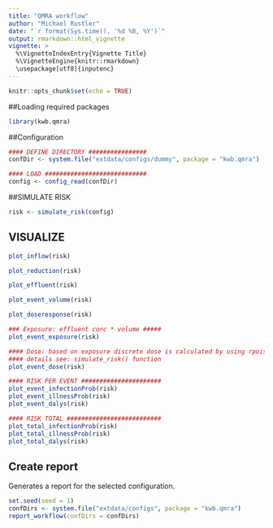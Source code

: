 ---
title: "QMRA workflow"
author: "Michael Rustler"
date: "`r format(Sys.time(), '%d %B, %Y')`"
output: rmarkdown::html_vignette
vignette: >
  %\VignetteIndexEntry{Vignette Title}
  %\VignetteEngine{knitr::rmarkdown}
  \usepackage[utf8]{inputenc}
---

```{r setup, include=FALSE}
knitr::opts_chunk$set(echo = TRUE)
```

##Loading required packages

```{r }
library(kwb.qmra)
```

##Configuration
```{r }
#### DEFINE DIRECTORY ################
confDir <- system.file("extdata/configs/dummy", package = "kwb.qmra")

#### LOAD ############################
config <- config_read(confDir) 
```


##SIMULATE RISK
```{r }
risk <- simulate_risk(config)
```

## VISUALIZE

```{r fig.width=10,fig.asp=1}


plot_inflow(risk)

plot_reduction(risk)

plot_effluent(risk)

plot_event_volume(risk)

plot_doseresponse(risk)

### Exposure: effluent conc * volume #####
plot_event_exposure(risk)

#### Dose: based on exposure discrete dose is calculated by using rpois(), for 
#### details see: simulate_risk() function
plot_event_dose(risk)

#### RISK PER EVENT ######################
plot_event_infectionProb(risk)
plot_event_illnessProb(risk)
plot_event_dalys(risk)

#### RISK TOTAL ##########################
plot_total_infectionProb(risk)
plot_total_illnessProb(risk)
plot_total_dalys(risk)
```


## Create report

Generates a report for the selected configuration.

```{r eval=FALSE}
set.seed(seed = 1)
confDirs <- system.file("extdata/configs", package = "kwb.qmra")
report_workflow(confDirs = confDirs)
```